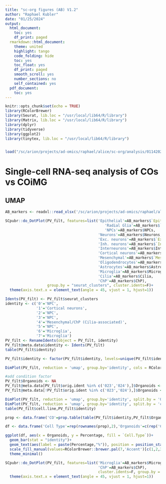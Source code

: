 ```yaml
---
title: "sc-org figures (AB) V1.2"
author: "Raphael Kubler"
date: "01/25/2024"
output:
  html_document:
    toc: yes
    df_print: paged
  rmarkdown::html_document:
    theme: united
    highlight: tango
    code_folding: hide
    toc: yes
    toc_float: yes
    df_print: paged
    smooth_scroll: yes
    number_sections: no
    self_contained: yes
  pdf_document:
    toc: yes
---
```


```r
knitr::opts_chunk$set(echo = TRUE)
library(RColorBrewer)
library(Seurat, lib.loc = "/usr/local/lib64/R/library")
library(Matrix, lib.loc = "/usr/local/lib64/R/library")
library(dplyr)
library(tidyverse)
library(ggplot2)
library(tinytex, lib.loc = "/usr/local/lib64/R/library")


load("/sc/arion/projects/ad-omics/raphael/alice/sc-org/analysis/01142024_V2 analysis.RData")
```

# Single-cell RNA-seq analysis of COs vs COiMG

## UMAP

```r
AB_markers <- readxl::read_xlsx('/sc/arion/projects/ad-omics/raphael/alice/sc-org/gene list cell type_AB.xlsx',sheet = 2)

SCpubr::do_DotPlot(PV_filt, features=list('Epithelial'=AB_markers$`Epithelial Cells`,
                                             'Radial Glia'=AB_markers$`Radial Glia`,
                                             'NPCs'=AB_markers$NPCs,
                                          'Neurons'=AB_markers$Neurons,
                                          'Exc. neurons'=AB_markers$`Excitatory neurons`,
                                          'Inh. neurons'=AB_markers$`Inhibitory neurons`,
                                          'Interneurons'=AB_markers$Interneurons,
                                          'Cortical neurons'=AB_markers$`Cortical neurons`,
                                          'Mesenchymal'=AB_markers$`Mesenchymal cells`,
                                          'Oligodendrocytes'=AB_markers$Oligodendrocytes,
                                          'Astrocytes'=AB_markers$Astrocytes,
                                          'Microglia'=AB_markers$Microglia,
                                          'Cilia'=AB_markers$Cilia,
                                          'ChP'=AB_markers$ChP),
                   group.by = "seurat_clusters", cluster.idents=F)+ 
  theme(axis.text.x = element_text(angle = 45, vjust = 1, hjust=1))
```


```r
Idents(PV_filt) <- PV_filt$seurat_clusters
identity <- c('0'='NPC',
              '1'='Cortical neurons',
              '2'='NPC',
              '3'='NPC',
              '4'='Mesenchymal/ChP (Cilia-associated)',
              '5'='NPC',
              '6'='Microglia',
              '7'='Microglia')
PV_filt <- RenameIdents(object = PV_filt, identity)
PV_filt@meta.data$identity <- Idents(PV_filt)
table(PV_filt$identity)

PV_filt$identity <- factor(PV_filt$identity, levels=unique(PV_filt$identity))

DimPlot(PV_filt, reduction = 'umap', group.by='identity', cols = RColorBrewer::brewer.pal(7,'Accent')[c(1,2,3,6)])

```


```r
#add condition factor
PV_filt$Organoids <- NA
PV_filt@meta.data[PV_filt$orig.ident %in% c('023','024'),]$Organoids <- 'CO'
PV_filt@meta.data[!PV_filt$orig.ident %in% c('023','024'),]$Organoids <- 'COiMg'

DimPlot(PV_filt, reduction = 'umap', group.by='identity', split.by = 'Organoids', cols = RColorBrewer::brewer.pal(7,'Accent')[c(1,2,3,6)])
DimPlot(PV_filt, reduction = 'umap', group.by='identity', split.by = 'cell.line', cols = RColorBrewer::brewer.pal(7,'Accent')[c(1,2,3,6)])
table(PV_filt$cell.line,PV_filt$identity)
```

```r

prop <- data.frame('CO'=prop.table(table(PV_filt$identity,PV_filt$Organoids)[,1]),'COiMg'=prop.table(table(PV_filt$identity,PV_filt$Organoids)[,2]))

df <- data.frame('Cell Type'=rep(rownames(prop),2),'Organoids'=c(rep('CO',4),rep('COiMg',4)),'Percentage'=round(c(prop[,1],prop[,2])*100,2))

ggplot(df, aes(x = Organoids, y = Percentage, fill = `Cell.Type`))+
  geom_bar(stat = "identity")+
  geom_text(aes(label = paste(Percentage,"%")), position = position_stack(vjust = 0.5)) +
  scale_fill_manual(values=RColorBrewer::brewer.pal(7,'Accent')[c(1,2,3,6)]) +
  theme_minimal()


```

```r


SCpubr::do_DotPlot(PV_filt, features=list('Microglia'=AB_markers$Microglia,'Cilia'=AB_markers$Cilia,
                                          'ChP'=AB_markers$ChP),
                                          cluster.idents=F, group.by = 'Organoids')+ 
  theme(axis.text.x = element_text(angle = 45, vjust = 1, hjust=1))


```














